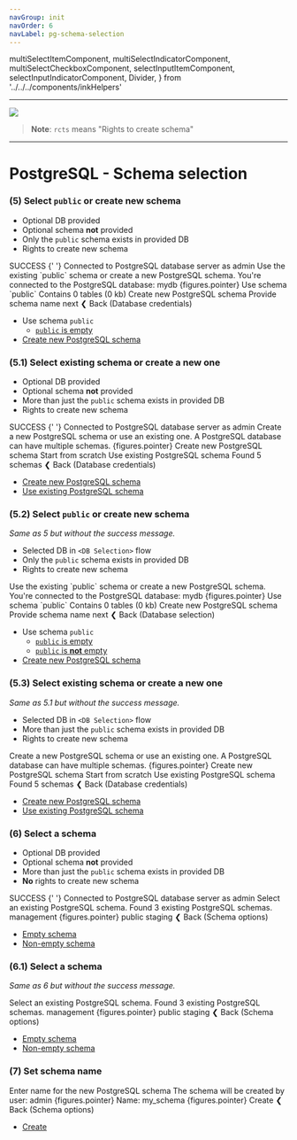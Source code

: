 ```yaml
---
navGroup: init
navOrder: 6
navLabel: pg-schema-selection
---
```


  multiSelectItemComponent,
  multiSelectIndicatorComponent,
  multiSelectCheckboxComponent,
  selectInputItemComponent,
  selectInputIndicatorComponent,
  Divider,
} from '../../../components/inkHelpers'

---

![](https://figma-image-proxy.prisma.now.sh/?id=1066:688&file=cRvu7bwRRC0zleOvtlTgmkOu)

> **Note**: `rcts` means "Rights to create schema"

---

# PostgreSQL - Schema selection

### (5) Select `public` or create new schema

- Optional DB provided
- Optional schema **not** provided
- Only the `public` schema exists in provided DB
- Rights to create new schema

<Terminal>
  <Color green>
    <Color bgKeyword="green" white>
      <Text bold> SUCCESS </Text>
    </Color>{' '}
    Connected to PostgreSQL database server as <Text bold>admin</Text>
  </Color>
  <Box flexDirection="column" marginLeft={2} marginTop={1} marginBottom={1}>
    <Text bold>
      Use the existing `public` schema or create a new PostgreSQL schema.
    </Text>
    <Color dim>
      You're connected to the PostgreSQL database: <Text bold>mydb</Text>
    </Color>
  </Box>
  <BorderBox
    flexDirection="column"
    title={`${chalk.bold('Schema options')}`}
    marginBottom={1}
  >
    <Box width={100}>
      <Color cyan>
        <Box width={32}>
          <Text bold>{figures.pointer} Use schema `public`</Text>
        </Box>
      </Color>
      <Color dim>Contains 0 tables (0 kb)</Color>
      <Box flexGrow={1} />
    </Box>
    <Box width={100}>
      <Color>
        <Box width={32}>
          <Color gray> </Color>
          <Text>Create new PostgreSQL schema</Text>
        </Box>
      </Color>
      <Color dim>Provide schema name next</Color>
      <Box flexGrow={1} />
    </Box>
  </BorderBox>
  <Box>
    <Color gray>❮ </Color>
    <Text bold>Back</Text>
    <Color dim> (Database credentials)</Color>
  </Box>
</Terminal>

- Use schema `public`
  - [`public` is empty](../postgresql#8-success)
- [Create new PostgreSQL schema](#7-set-schema-name)

### (5.1) Select existing schema or create a new one

- Optional DB provided
- Optional schema **not** provided
- More than just the `public` schema exists in provided DB
- Rights to create new schema

<Terminal>
  <Color green>
    <Color bgKeyword="green" white>
      <Text bold> SUCCESS </Text>
    </Color>{' '}
    Connected to PostgreSQL database server as <Text bold>admin</Text>
  </Color>
  <Box flexDirection="column" marginLeft={2} marginTop={1} marginBottom={1}>
    <Text bold>Create a new PostgreSQL schema or use an existing one.</Text>
    <Color dim>A PostgreSQL database can have multiple schemas.</Color>
  </Box>
  <BorderBox
    flexDirection="column"
    title={`${chalk.bold('Schema options')}`}
    marginBottom={1}
  >
    <Box width={100}>
      <Color cyan>
        <Box width={35}>
          <Text bold>{figures.pointer} Create new PostgreSQL schema</Text>
        </Box>
        <Color dim>Start from scratch</Color>
      </Color>
      <Box flexGrow={1} />
    </Box>
    <Box width={100}>
      <Color>
        <Box width={35}>
          <Color gray> </Color>
          <Text>Use existing PostgreSQL schema</Text>
        </Box>
        <Color dim>Found 5 schemas</Color>
      </Color>
      <Box flexGrow={1} />
    </Box>
  </BorderBox>
  <Box>
    <Color gray>❮ </Color>
    <Text bold>Back</Text>
    <Color dim> (Database credentials)</Color>
  </Box>
</Terminal>

- [Create new PostgreSQL schema](#7-set-schema-name)
- [Use existing PostgreSQL schema](#61-select-a-schema)

### (5.2) Select `public` or create new schema

_Same as 5 but without the success message._

- Selected DB in `<DB Selection>` flow
- Only the `public` schema exists in provided DB
- Rights to create new schema

<Terminal>
  <Box flexDirection="column" marginLeft={2} marginBottom={1}>
    <Text bold>
      Use the existing `public` schema or create a new PostgreSQL schema.
    </Text>
    <Color dim>
      You're connected to the PostgreSQL database: <Text bold>mydb</Text>
    </Color>
  </Box>
  <BorderBox
    flexDirection="column"
    title={`${chalk.bold('Schema options')}`}
    marginBottom={1}
  >
    <Box width={100}>
      <Color cyan>
        <Box width={32}>
          <Text bold>{figures.pointer} Use schema `public`</Text>
        </Box>
      </Color>
      <Color dim>Contains 0 tables (0 kb)</Color>
      <Box flexGrow={1} />
    </Box>
    <Box width={100}>
      <Color>
        <Box width={32}>
          <Color gray> </Color>
          <Text>Create new PostgreSQL schema</Text>
        </Box>
      </Color>
      <Color dim>Provide schema name next</Color>
      <Box flexGrow={1} />
    </Box>
  </BorderBox>
  <Box>
    <Color gray>❮ </Color>
    <Text bold>Back</Text>
    <Color dim> (Database selection)</Color>
  </Box>
</Terminal>

- Use schema `public`
  - [`public` is empty](../postgresql#8-success)
  - [`public` is **not** empty](../postgresql#8-introspection)
- [Create new PostgreSQL schema](#7-set-schema-name)

### (5.3) Select existing schema or create a new one

_Same as 5.1 but without the success message._

- Selected DB in `<DB Selection>` flow
- More than just the `public` schema exists in provided DB
- Rights to create new schema

<Terminal>
  <Box flexDirection="column" marginLeft={2} marginBottom={1}>
    <Text bold>Create a new PostgreSQL schema or use an existing one.</Text>
    <Color dim>A PostgreSQL database can have multiple schemas.</Color>
  </Box>
  <BorderBox
    flexDirection="column"
    title={`${chalk.bold('Schema options')}`}
    marginBottom={1}
  >
    <Box width={100}>
      <Color cyan>
        <Box width={35}>
          <Text bold>{figures.pointer} Create new PostgreSQL schema</Text>
        </Box>
        <Color dim>Start from scratch</Color>
      </Color>
      <Box flexGrow={1} />
    </Box>
    <Box width={100}>
      <Color>
        <Box width={35}>
          <Color gray> </Color>
          <Text>Use existing PostgreSQL schema</Text>
        </Box>
        <Color dim>Found 5 schemas</Color>
      </Color>
      <Box flexGrow={1} />
    </Box>
  </BorderBox>
  <Box>
    <Color gray>❮ </Color>
    <Text bold>Back</Text>
    <Color dim> (Database credentials)</Color>
  </Box>
</Terminal>

- [Create new PostgreSQL schema](#7-set-schema-name)
- [Use existing PostgreSQL schema](#61-select-a-schema)

### (6) Select a schema

- Optional DB provided
- Optional schema **not** provided
- More than just the `public` schema exists in provided DB
- **No** rights to create new schema

<Terminal>
  <Color green>
    <Color bgKeyword="green" white>
      <Text bold> SUCCESS </Text>
    </Color>{' '}
    Connected to PostgreSQL database server as <Text bold>admin</Text>
  </Color>
  <Box flexDirection="column" marginLeft={2} marginBottom={1} marginTop={1}>
    <Text bold>Select an existing PostgreSQL schema.</Text>
    <Color dim>Found 3 existing PostgreSQL schemas.</Color>
  </Box>
  <BorderBox
    flexDirection="column"
    title={`${chalk.bold('Empty PostgreSQL schemas')}`}
    marginBottom={1}
  >
    <Box width={100}>
      <Box width={20} marginLeft={2}>
        <Text>management</Text>
      </Box>
      <Box flexGrow={1} />
    </Box>
    <Box width={100}>
    <Color cyan>
      <Box width={20} marginRight={2}>
        <Text>{figures.pointer} <Text bold>public</Text></Text>
      </Box>
      <Box flexGrow={1} />
    </Color>
    </Box>
    <Box width={100}>
      <Box width={20} marginLeft={2}>
        <Text>staging</Text>
      </Box>
      <Box flexGrow={1} />
    </Box>
  </BorderBox>
  <Box>
    <Color gray>❮ </Color>
    <Text bold>Back</Text>
    <Color dim> (Schema options)</Color>
  </Box>
</Terminal>

- [Empty schema](../postgresql#8-success)
- [Non-empty schema](../postgresql#8-introspection)

### (6.1) Select a schema

_Same as 6 but without the success message._

<Terminal>
  <Box flexDirection="column" marginLeft={2} marginBottom={1}>
    <Text bold>Select an existing PostgreSQL schema.</Text>
    <Color dim>Found 3 existing PostgreSQL schemas.</Color>
  </Box>
  <BorderBox
    flexDirection="column"
    title={`${chalk.bold('Empty PostgreSQL schemas')}`}
    marginBottom={1}
  >
    <Box width={100}>
      <Box width={20} marginLeft={2}>
        <Text>management</Text>
      </Box>
      <Box flexGrow={1} />
    </Box>
    <Box width={100}>
    <Color cyan>
      <Box width={20} marginRight={2}>
        <Text>{figures.pointer} <Text bold>public</Text></Text>
      </Box>
      <Box flexGrow={1} />
    </Color>
    </Box>
    <Box width={100}>
      <Box width={20} marginLeft={2}>
        <Text>staging</Text>
      </Box>
      <Box flexGrow={1} />
    </Box>
  </BorderBox>
  <Box>
    <Color gray>❮ </Color>
    <Text bold>Back</Text>
    <Color dim> (Schema options)</Color>
  </Box>
</Terminal>

- [Empty schema](../postgresql#8-success)
- [Non-empty schema](../postgresql#8-introspection)

### (7) Set schema name

<Terminal>
  <Box marginLeft={2} flexDirection="column" marginBottom={1}>
    <Text bold>Enter name for the new PostgreSQL schema</Text>
    <Color dim>The schema will be created by user: <Text bold>admin</Text></Color>
  </Box>
  <BorderBox
    flexDirection="column"
    title={`${chalk.bold('PostgreSQL schema name')}`}
    marginBottom={1}
  >
   <Box width={100}>
      <Color cyan>
        <Text bold>{figures.pointer} Name:</Text>
        <Color dim> my_schema</Color>
      </Color>
      <Box flexGrow={1}></Box>
    </Box>
  </BorderBox>
  <Box>
    <Color gray>{figures.pointer} </Color>
    <Text bold>Create</Text>
  </Box>
  <Box>
    <Color gray>❮ </Color>
    <Text bold>Back</Text>
    <Color dim> (Schema options)</Color>
  </Box>
</Terminal>

- [Create](../postgresql#8-success)
